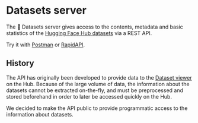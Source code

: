 # Datasets server

The 🤗 Datasets server gives access to the contents, metadata and basic statistics of the [Hugging Face Hub datasets](https://huggingface.co/datasets) via a REST API.

Try it with [Postman](https://www.postman.com/huggingface/workspace/hugging-face-apis/documentation/23242779-d068584e-96d1-4d92-a703-7cb12cbd8053) or [RapidAPI](https://rapidapi.com/hugging-face-hugging-face-default/api/hugging-face-datasets-api/).

## History

The API has originally been developed to provide data to the [Dataset viewer](https://huggingface.co/docs/hub/datasets-viewer) on the Hub. Because of the large volume of data, the information about the datasets cannot be extracted on-the-fly, and must be preprocessed and stored beforehand in order to later be accessed quickly on the Hub.

We decided to make the API public to provide programmatic access to the information about datasets.

